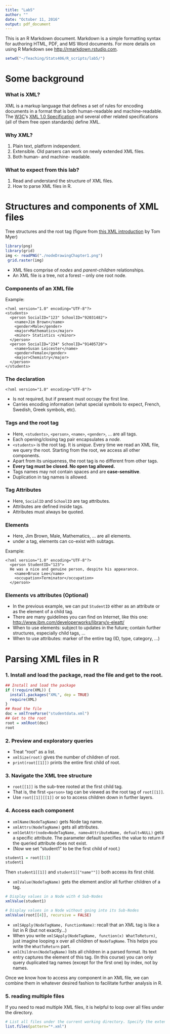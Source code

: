 ```yaml
---
title: "Lab5"
author: ""
date: "October 11, 2016"
output: pdf_document
---
```


This is an R Markdown document. Markdown is a simple formatting syntax for authoring HTML, PDF, and MS Word documents. For more details on using R Markdown see <http://rmarkdown.rstudio.com>.

```r
setwd("~/Teaching/Stats406/R_scripts/lab5/")
```

# Some background

### What is XML?
XML is a markup language that defines a set of rules for encoding documents in a format that is both human-readable and machine-readable. The [W3C](https://www.w3.org/)'s [XML 1.0 Specification](https://www.w3.org/TR/REC-xml/) and several other related specifications (all of them free open standards) define XML.

### Why XML?
1. Plain text, platform independent.
2. Extensible. Old parsers can work on newly extended XML files.
3. Both human- and machine- readable.

### What to expect from this lab?
1. Read and understand the structure of XML files.
2. How to parse XML files in R.

# Structures and components of XML files

Tree structures and the root tag (figure from [this XML introduction](https://www.sitepoint.com/really-good-introduction-xml/) by Tom Myer)

```r
library(png)
library(grid)
img <- readPNG("./nodeDrawingChapter1.png")
 grid.raster(img)
```

- XML files comprise of *nodes* and *parent-children* relationships.
- An XML file is a tree, not a forest -- only one root node.

### Components of an XML file

Example:
```{}
<?xml version="1.0" encoding="UTF-8"?>
<students>
  <person SocialID="123" SchoolID="92031482">
    <name>Jim Brown</name>
    <gender>Male</gender>
    <major>Mathematics</major>
    <minor> Statistics </minor>
  </person>
  <person SocialID="234" SchoolID="91405720">
    <name>Susan Leicester</name>
    <gender>Female</gender>
    <major>Chemistry</major>
  </person>
</students>
```

### The declaration
```{}
<?xml version="1.0" encoding="UTF-8"?>
```

- Is not required, but if present must occupy the first line.
- Carries encoding information (what special symbols to expect, French, Swedish, Greek symbols, etc).


### Tags and the root tag
- Here, `<students>`, `<person>`, `<name>`, `<gender>`, ... are all tags.
- Each opening/closing tag pair encapsulates a *node*.
- `<students>` is the root tag. It is *unique*. Every time we read an XML file, we query the root. Starting from the root, we access all other components.
- Apart from its uniqueness, the root tag is no different from other tags.
- **Every tag must be closed. No open tag allowed.**
- Tags names may not contain spaces and are **case-sensitive**.
- Duplication in tag names is allowed.

### Tag Attributes
- Here, `SocialID` and `SchoolID` are tag attributes.
- Attributes are defined inside tags. 
- Attributes must always be quoted.
  
### Elements
- Here, Jim Brown, Male, Mathematics, ... are all elements.
- under a tag, elements can co-exist with subtags.

Example:
```{}
<?xml version="1.0" encoding="UTF-8"?>
  <person StudentID="123">
  He was a nice and genuine person, despite his appearance.
    <name>Bruce Lee</name>
    <occupation>Terminator</occupation>
  </person>
```

### Elements vs attributes (Optional)
- In the previous example, we can put `StudentID` either as an attribute or as the element of a child tag.
- There are many guidelines you can find on Internet, like this one: [http://www.ibm.com/developerworks/library/x-eleatt/](http://www.ibm.com/developerworks/library/x-eleatt/)
- When to use elements: subject to updates in the future; contain further structures, especially child tags, ...
- When to use attributes: marker of the entire tag (ID, type, category, ...)

# Parsing XML files in R


### 1. Install and load the package, read the file and get to the root.

```r
## Install and load the package
if (!require(XML)) {
  install.packages("XML", dep = TRUE)
  require(XML)
}
## Read the file
doc = xmlTreeParse("studentdata.xml")
## Get to the root
root = xmlRoot(doc)
root
```

### 2. Preview and exploratory queries
- Treat "root" as a list.
- `xmlSize(root)` gives the number of children of root.
- `print(root[[1]])` prints the entire first child of root.
    
### 3. Navigate the XML tree structure
- `root[[1]]` is the sub-tree rooted at the first child tag.
- That is, the first `<person>` tag can be viewed as the root tag of `root[[1]]`.
- Use `root[[1]][[1]]` or so to access children down in further layers.
    
### 4. Access each component
- `xmlName(NodeTagName)` gets Node tag name.
- `xmlAttrs(NodeTagName)` gets all attributes.
- `xmlGetAttr(node=NodeTagName, name=AttributeName, defualt=NULL)` gets a specific attribute. The parameter default specifies the value to return if the queried attribute does not exist.
- (Now we set “student1” to be the first child of root.)
```r
student1 = root[[1]]
student1
```
Then `student1[[1]]` and `student1[["name""]]` both access its first child.

- `xmlValue(NodeTagName)` gets the element and/or all further children of a tag.
```r
# Display values in a Node with 4 Sub-Nodes
xmlValue(student1)

# Display values in a Node without going into its Sub-Nodes
xmlValue(root[[4]], recursive = FALSE)
```

- `xmlSApply(NodeTagName, FunctionName)`: recall that an XML tag is like a list in R (but not exactly...)
- When you write `xmlSApply(NodeTagName, function(x) WhatToReturn)`, just imagine looping x over all children of `NodeTagName`. This helps you write the `WhatToReturn` part.
- `xmlChildren(NodeTagName)` lists all children in a parsed format. Its text entry captures the element of this tag.
    (In this course) you can only query duplicated tag names (except for the first one) by index, not by names.

Once we know how to access any component in an XML file, we can combine them in whatever desired fashion to facilitate further analysis in R.

### 5. reading multiple files

If you need to read multiple XML files, it is helpful to loop over all files under the directory.

```r
# List all files under the current working directory. Specify the extension to filter other files .
list.files(pattern="*.xml")
```

